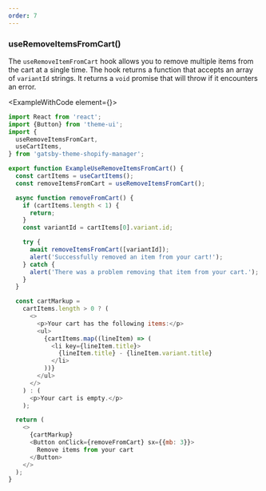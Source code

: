 ```yaml
---
order: 7
---
```



### useRemoveItemsFromCart()

The `useRemoveItemFromCart` hook allows you to remove multiple items from the cart at a single time. The hook returns a function that accepts an array of `variantId` strings. It returns a `void` promise that will throw if it encounters an error.

<ExampleWithCode element={<ExampleUseRemoveItemsFromCart />}>

```javascript
import React from 'react';
import {Button} from 'theme-ui';
import {
  useRemoveItemsFromCart,
  useCartItems,
} from 'gatsby-theme-shopify-manager';

export function ExampleUseRemoveItemsFromCart() {
  const cartItems = useCartItems();
  const removeItemsFromCart = useRemoveItemsFromCart();

  async function removeFromCart() {
    if (cartItems.length < 1) {
      return;
    }
    const variantId = cartItems[0].variant.id;

    try {
      await removeItemsFromCart([variantId]);
      alert('Successfully removed an item from your cart!');
    } catch {
      alert('There was a problem removing that item from your cart.');
    }
  }

  const cartMarkup =
    cartItems.length > 0 ? (
      <>
        <p>Your cart has the following items:</p>
        <ul>
          {cartItems.map((lineItem) => (
            <li key={lineItem.title}>
              {lineItem.title} - {lineItem.variant.title}
            </li>
          ))}
        </ul>
      </>
    ) : (
      <p>Your cart is empty.</p>
    );

  return (
    <>
      {cartMarkup}
      <Button onClick={removeFromCart} sx={{mb: 3}}>
        Remove items from your cart
      </Button>
    </>
  );
}
```
</ExampleWithCode>
